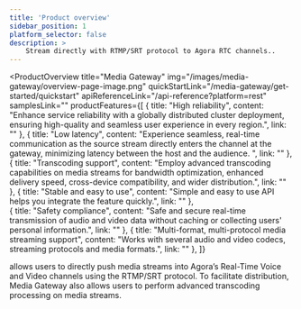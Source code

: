 ```yaml
---
title: 'Product overview'
sidebar_position: 1
platform_selector: false
description: >
    Stream directly with RTMP/SRT protocol to Agora RTC channels..
---
```


<ProductOverview
    title="Media Gateway"
    img="/images/media-gateway/overview-page-image.png"
    quickStartLink="/media-gateway/get-started/quickstart"
    apiReferenceLink="/api-reference?platform=rest"
    samplesLink=""
    productFeatures={[
        {
            title: "High reliability",
            content: "Enhance service reliability with a globally distributed cluster deployment, ensuring high-quality and seamless user experience in every region.",
            link: ""
        },
        {
            title: "Low latency",
            content: "Experience seamless, real-time communication as the source stream directly enters the channel at the gateway, minimizing latency between the host and the audience. ",
            link: ""
        },
        {
            title: "Transcoding support",
            content: "Employ advanced transcoding capabilities on media streams for bandwidth optimization, enhanced delivery speed, cross-device compatibility, and wider distribution.",
            link: ""
        },
        {
            title: "Stable and easy to use",
            content: "Simple and easy to use API helps you integrate the feature quickly.",
            link: ""
        },                
        {
            title: "Safety compliance",
            content: "Safe and secure real-time transmission of audio and video data without caching or collecting users' personal information.",
            link: ""
        },
        {
            title: "Multi-format, multi-protocol media streaming support",
            content: "Works with several audio and video codecs, streaming protocols and media formats.",
            link: ""
        },
    ]}

>

<Vg k="MG" /> allows users to directly push media streams into Agora’s Real-Time Voice and Video channels using the
RTMP/SRT protocol. To facilitate distribution, Media Gateway also allows users to perform advanced transcoding
processing on media streams.

</ProductOverview>